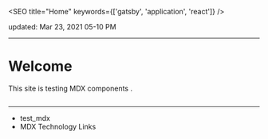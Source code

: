

<SEO title="Home" keywords={['gatsby', 'application', 'react']} />

updated: Mar 23, 2021 05-10 PM

---

# Welcome

This site is testing MDX components .


<div style={{ maxWidth: '300px', marginBottom: '1.45rem' }}>
  <Image />
</div>

---

- <Link to="/test_mdx/">test_mdx</Link>
- <Link to="/links/">MDX Technology Links</Link>

